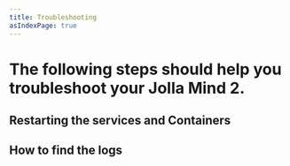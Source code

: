 ```yaml
---
title: Troubleshooting
asIndexPage: true
---
```


# The following steps should help you troubleshoot your Jolla Mind 2.

## Restarting the services and Containers

<Restart />

## How to find the logs

<Logs />